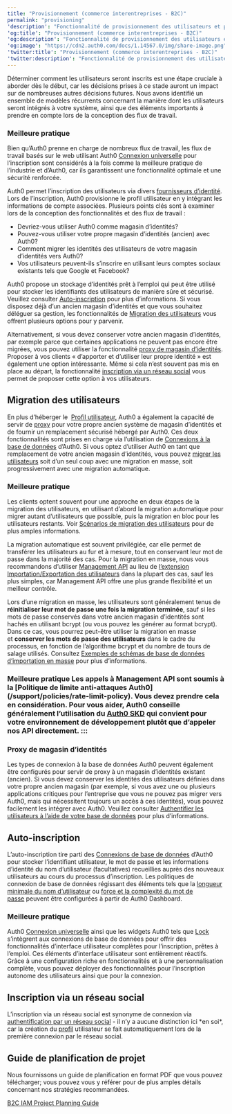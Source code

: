 ```yaml
---
title: "Provisionnement (commerce interentreprises - B2C)"
permalink: "provisioning"
'description': "Fonctionnalité de provisionnement des utilisateurs et points à considérer pour la mise en œuvre de votre système de commerce interentreprises (B2C) IAM."
'og:title': "Provisionnement (commerce interentreprises - B2C)"
'og:description': "Fonctionnalité de provisionnement des utilisateurs et points à considérer pour la mise en œuvre de votre système de commerce interentreprises (B2C) IAM."
'og:image': "https://cdn2.auth0.com/docs/1.14567.0/img/share-image.png"
'twitter:title': "Provisionnement (commerce interentreprises - B2C)"
'twitter:description': "Fonctionnalité de provisionnement des utilisateurs et points à considérer pour la mise en œuvre de votre système de commerce interentreprises (B2C) IAM."
---
```


Déterminer comment les utilisateurs seront inscrits est une étape cruciale à aborder dès le début, car les décisions prises à ce stade auront un impact sur de nombreuses autres décisions futures. Nous avons identifié un ensemble de modèles récurrents concernant la manière dont les utilisateurs seront intégrés à votre système, ainsi que des éléments importants à prendre en compte lors de la conception des flux de travail.

### Meilleure pratique

Bien qu’Auth0 prenne en charge de nombreux flux de travail, les flux de travail basés sur le web utilisant Auth0 [Connexion universelle](/docs/fr-ca/login/universal-login) pour l’inscription sont considérés à la fois comme la meilleure pratique de l’industrie et d’Auth0, car ils garantissent une fonctionnalité optimale et une sécurité renforcée.

Auth0 permet l’inscription des utilisateurs via divers [fournisseurs d’identité](/docs/fr-ca/connections). Lors de l’inscription, Auth0 provisionne le profil utilisateur en y intégrant les informations de compte associées. Plusieurs points clés sont à examiner lors de la conception des fonctionnalités et des flux de travail :

* Devriez-vous utiliser Auth0 comme magasin d’identités?
* Pouvez-vous utiliser votre propre magasin d’identités (ancien) avec Auth0?
* Comment migrer les identités des utilisateurs de votre magasin d’identités vers Auth0?
* Vos utilisateurs peuvent-ils s’inscrire en utilisant leurs comptes sociaux existants tels que Google et Facebook?

Auth0 propose un stockage d’identités prêt à l’emploi qui peut être utilisé pour stocker les identifiants des utilisateurs de manière sûre et sécurisé. Veuillez consulter [Auto-inscription](#self-sign-up) pour plus d’informations. Si vous disposez déjà d’un ancien magasin d’identités et que vous souhaitez déléguer sa gestion, les fonctionnalités de [Migration des utilisateurs](#user-migration) vous offrent plusieurs options pour y parvenir.

Alternativement, si vous devez conserver votre ancien magasin d’identités, par exemple parce que certaines applications ne peuvent pas encore être migrées, vous pouvez utiliser la fonctionnalité [proxy de magasin d’identités](#identity-store-proxy). Proposer à vos clients « d’apporter et d’utiliser leur propre identité » est également une option intéressante. Même si cela n’est souvent pas mis en place au départ, la fonctionnalité [inscription via un réseau social](#social-sign-up) vous permet de proposer cette option à vos utilisateurs.

## Migration des utilisateurs

En plus d’héberger le  [Profil utilisateur](/docs/fr-ca/get-started/architecture-scenarios/business-to-consumer/profile-management), Auth0 a également la capacité de servir de [proxy](#identity-store-proxy) pour votre propre ancien système de magasin d’identités et de fournir un remplacement sécurisé hébergé par Auth0. Ces deux fonctionnalités sont prises en charge via l’utilisation de [Connexions à la base de données](/docs/fr-ca/connections/database) d’Auth0. Si vous optez d’utiliser Auth0 en tant que remplacement de votre ancien magasin d’identités, vous pouvez [migrer les utilisateurs](/docs/fr-ca/manage-users/user-migration) soit d’un seul coup avec une migration en masse, soit progressivement avec une migration automatique.

### Meilleure pratique

Les clients optent souvent pour une approche en deux étapes de la migration des utilisateurs, en utilisant d’abord la migration automatique pour migrer autant d’utilisateurs que possible, puis la migration en bloc pour les utilisateurs restants. Voir [Scénarios de migration des utilisateurs](/docs/fr-ca/users/import-and-export-users/user-migration-scenarios) pour de plus amples informations.

La migration automatique est souvent privilégiée, car elle permet de transférer les utilisateurs au fur et à mesure, tout en conservant leur mot de passe dans la majorité des cas. Pour la migration en masse, nous vous recommandons d’utiliser [Management API](/docs/fr-ca/api/management/v2#!/Jobs/post_users_imports) au lieu de [l’extension Importation/Exportation des utilisateurs](/docs/fr-ca/manage-users/user-migration/user-import-export-extension) dans la plupart des cas, sauf les plus simples, car <Tooltip href="/docs/docs/fr-ca/glossary?term=management-api" tip="Management API
Un produit permettant aux clients d’effectuer des tâches administratives." cta="Voir le glossaire">Management API</Tooltip> offre une plus grande flexibilité et un meilleur contrôle.

Lors d’une migration en masse, les utilisateurs sont généralement tenus de **réinitialiser leur mot de passe une fois la migration terminée**, sauf si les mots de passe conservés dans votre ancien magasin d’identités sont hachés en utilisant bcrypt (ou vous pouvez les générer au format bcrypt). Dans ce cas, vous pourrez peut-être utiliser la migration en masse et **conserver les mots de passe des utilisateurs** dans le cadre du processus, en fonction de l’algorithme bcrypt et du nombre de tours de salage utilisés. Consultez [Exemples de schémas de base de données d’importation en masse](/docs/fr-ca/manage-users/user-migration/bulk-user-import-database-schema-and-examples) pour plus d’informations.

### Meilleure pratique Les appels à Management API sont soumis à la [Politique de limite anti-attaques Auth0] (/support/policies/rate-limit-policy). Vous devez prendre cela en considération. Pour vous aider, Auth0 conseille généralement l’utilisation du [Auth0 SKD](/libraries) qui convient pour votre environnement de développement plutôt que d’appeler nos API directement. :::

### Proxy de magasin d’identités

Les types de connexion à la base de données Auth0 peuvent également être configurés pour servir de proxy à un magasin d’identités existant (ancien). Si vous devez conserver les identités des utilisateurs définies dans votre propre ancien magasin (par exemple, si vous avez une ou plusieurs applications critiques pour l’entreprise que vous ne pouvez pas migrer vers Auth0, mais qui nécessitent toujours un accès à ces identités), vous pouvez facilement les intégrer avec Auth0. Veuillez consulter [Authentifier les utilisateurs à l’aide de votre base de données](/docs/fr-ca/connections/database/custom-db) pour plus d’informations.

## Auto-inscription

L’auto-inscription tire parti des [Connexions de base de données](/docs/fr-ca/connections/database) d’Auth0 pour stocker l’identifiant utilisateur, le mot de passe et les informations d’identité du nom d’utilisateur (facultatives) recueillies auprès des nouveaux utilisateurs au cours du processus d’inscription. Les politiques de connexion de base de données régissant des éléments tels que la [longueur minimale du nom d’utilisateur](/docs/fr-ca/connections/database/require-username) ou [force et la complexité du mot de passe](/docs/fr-ca/connections/database/password-options) peuvent être configurées à partir de <Tooltip href="/docs/docs/fr-ca/glossary?term=auth0-dashboard" tip="Auth0 Dashboard
Principal produit d’Auth0 pour configurer vos services." cta="Voir le glossaire">Auth0 Dashboard</Tooltip>.

### Meilleure pratique

Auth0 [Connexion universelle](/docs/fr-ca/universal-login) ainsi que les widgets Auth0 tels que [Lock](https://auth0.com/lock) s’intègrent aux connexions de base de données pour offrir des fonctionnalités d’interface utilisateur complètes pour l’inscription, prêtes à l’emploi. Ces éléments d’interface utilisateur sont entièrement réactifs. Grâce à une configuration riche en fonctionnalités et à une personnalisation complète, vous pouvez déployer des fonctionnalités pour l’inscription autonome des utilisateurs ainsi que pour la connexion.

## Inscription via un réseau social

L’inscription via un réseau social est synonyme de connexion via [authentification par un réseau social](/docs/fr-ca/get-started/architecture-scenarios/business-to-consumer/authentication) - il n’y a aucune distinction ici \*en soi\*, car la création du [profil](/docs/fr-ca/get-started/architecture-scenarios/business-to-consumer/profile-management) utilisateur se fait automatiquement lors de la première connexion par le réseau social.

## Guide de planification de projet

Nous fournissons un guide de planification en format PDF que vous pouvez télécharger; vous pouvez vous y référer pour de plus amples détails concernant nos stratégies recommandées.

[B2C IAM Project Planning Guide](//assets.ctfassets.net/cdy7uua7fh8z/3er1aEQ7Ul0q3c9leJWczR/b1f18b4c16abb7e78b01e4eb2b52bb8e/B2C_Project_Planning.pdf)